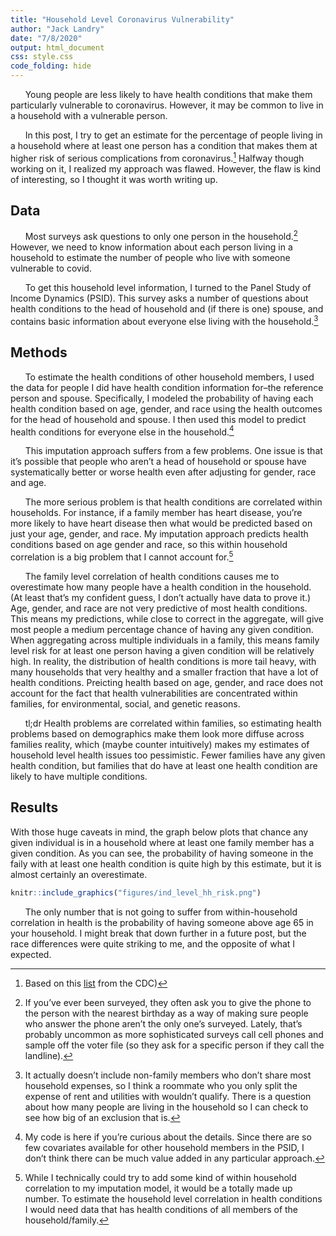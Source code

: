 ```yaml
---
title: "Household Level Coronavirus Vulnerability"
author: "Jack Landry"
date: "7/8/2020"
output: html_document
css: style.css
code_folding: hide
---
```



<style type="text/css">

h1.title {
  font-size: 38px;
  text-align: center;
}
h4.author { 
    font-size: 18px;
  text-align: center;
}
h4.date { 
  font-size: 18px;
  text-align: center;
}
</style>

&nbsp;&nbsp;&nbsp;&nbsp;&nbsp; Young people are less likely to have health conditions that make them particularly vulnerable to coronavirus. However, it may be common to live in a household with a vulnerable person. 

&nbsp;&nbsp;&nbsp;&nbsp;&nbsp; In this post, I try to get an estimate for the percentage of people living in a household where at least one person has a condition that makes them at higher risk of serious complications from coronavirus.^[Based on this [list](https://www.cdc.gov/coronavirus/2019-ncov/need-extra-precautions/people-with-medical-conditions.html?CDC_AA_refVal=https%3A%2F%2Fwww.cdc.gov%2Fcoronavirus%2F2019-ncov%2Fneed-extra-precautions%2Fgroups-at-higher-risk.html) from the CDC)] Halfway though working on it, I realized my approach was flawed. However, the flaw is kind of interesting, so I thought it was worth writing up.

## Data


&nbsp;&nbsp;&nbsp;&nbsp;&nbsp; Most surveys ask questions to only one person in the household.^[If you've ever been surveyed, they often ask you to give the phone to the person with the nearest birthday as a way of making sure people who answer the phone aren't the only one's surveyed. Lately, that's probably uncommon as more sophisticated surveys call cell phones and sample off the voter file (so they ask for a specific person if they call the landline).] However, we need to know information about each person living in a household to estimate the number of people who live with someone vulnerable to covid. 

&nbsp;&nbsp;&nbsp;&nbsp;&nbsp; To get this household level information, I turned to the Panel Study of Income Dynamics (PSID). This survey asks a number of questions about health conditions to the head of household and (if there is one) spouse, and contains basic information about everyone else living with the household.^[It actually doesn't include non-family members who don't share most household expenses, so I think a roommate who you only split the expense of rent and utilities with wouldn't qualify. There is a question about how many people are living in the household so I can check to see how big of an exclusion that is.]

## Methods

&nbsp;&nbsp;&nbsp;&nbsp;&nbsp; To estimate the health conditions of other household members, I used the data for people I did have health condition information for--the reference person and spouse. Specifically, I modeled the probability of having each health condition based on age, gender, and race using the health outcomes for the head of household and spouse. I then used this model to predict health conditions for everyone else in the household.^[My code is here if you're curious about the details. Since there are so few covariates available for other household members in the PSID, I don't think there can be much value added in any particular approach.]
<!-- Need to add link! -->

&nbsp;&nbsp;&nbsp;&nbsp;&nbsp; This imputation approach suffers from a few problems. One issue is that it's possible that people who aren't a head of household or spouse have systematically better or worse health even after adjusting for gender, race and age. 
<!-- While this is possible, it's probably not a huge issue. For instance, people who have really debilitating health conditions may be systematically less likely to be "head of household or spouse" but the most common health conditions are very common and not that debilitating. -->

&nbsp;&nbsp;&nbsp;&nbsp;&nbsp; The more serious problem is that health conditions are correlated within households. For instance, if a family member has heart disease, you're more likely to have heart disease then what would be predicted based on just your age, gender, and race. My imputation approach predicts health conditions based on age gender and race, so this within household correlation is a big problem that I cannot account for.^[While I technically could try to add some kind of within household correlation to my imputation model, it would be a totally made up number. To estimate the household level correlation in health conditions I would need data that has health conditions of all members of the household/family.] 

&nbsp;&nbsp;&nbsp;&nbsp;&nbsp; The family level correlation of health conditions causes me to overestimate how many people have a health condition in the household. (At least that's my confident guess, I don't actually have data to prove it.) Age, gender, and race are not very predictive of most health conditions. This means my predictions, while close to correct in the aggregate, will give most people a medium percentage chance of having any given condition. When aggregating across multiple individuals in a family, this means family level risk for at least one person having a given condition will be relatively high. In reality, the distribution of health conditions is more tail heavy, with many households that very healthy and a smaller fraction that have a lot of health conditions. Preicting health based on age, gender, and race does not account for the fact that health vulnerabilities are concentrated within families, for environmental, social, and genetic reasons. 


&nbsp;&nbsp;&nbsp;&nbsp;&nbsp; tl;dr Health problems are correlated within families, so estimating health problems based on demographics make them look more diffuse across families reality, which (maybe counter intuitively) makes my estimates of household level health issues too pessimistic. Fewer families have any given health condition, but families that do have at least one health condition are likely to have multiple conditions. 

## Results

With those huge caveats in mind, the graph below plots that chance any given individual is in a household where at least one family member has a given condition. As you can see, the probability of having someone in the faily with at least one health condition is quite high by this estimate, but it is almost certainly an overestimate. 

```r
knitr::include_graphics("figures/ind_level_hh_risk.png")
```

&nbsp;&nbsp;&nbsp;&nbsp;&nbsp; The only number that is not going to suffer from within-household correlation in health is the probability of having someone above age 65 in your household. I might break that down further in a future post, but the race differences were quite striking to me, and the opposite of what I expected. 



<!-- #https://www.nber.org/papers/w27494.pdf -->
